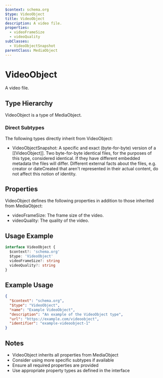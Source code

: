 ```yaml
---
$context: schema.org
$type: VideoObject
title: VideoObject
description: A video file.
properties:
  - videoFrameSize
  - videoQuality
subClasses:
  - VideoObjectSnapshot
parentClass: MediaObject
---
```


# VideoObject

A video file.

## Type Hierarchy

VideoObject is a type of MediaObject.

### Direct Subtypes

The following types directly inherit from VideoObject:

- VideoObjectSnapshot: A specific and exact (byte-for-byte) version of a [[VideoObject]]. Two byte-for-byte identical files, for the purposes of this type, considered identical. If they have different embedded metadata the files will differ. Different external facts about the files, e.g. creator or dateCreated that aren't represented in their actual content, do not affect this notion of identity.

## Properties

VideoObject defines the following properties in addition to those inherited from MediaObject:

- videoFrameSize: The frame size of the video.
- videoQuality: The quality of the video.

## Usage Example

```typescript
interface VideoObject {
  $context?: 'schema.org'
  $type: 'VideoObject'
  videoFrameSize?: string
  videoQuality?: string
}
```

## Example Usage

```json
{
  "$context": "schema.org",
  "$type": "VideoObject",
  "name": "Example VideoObject",
  "description": "An example of the VideoObject type",
  "url": "https://example.com/videoobject",
  "identifier": "example-videoobject-1"
}
```

## Notes

- VideoObject inherits all properties from MediaObject
- Consider using more specific subtypes if available
- Ensure all required properties are provided
- Use appropriate property types as defined in the interface
